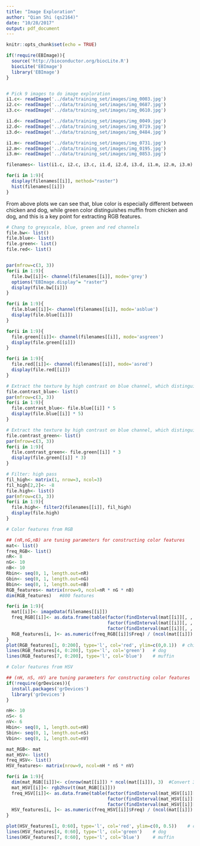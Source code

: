 ```yaml
---
title: "Image Exploration"
author: "Qian Shi (qs2164)"
date: "10/28/2017"
output: pdf_document
---
```


```r
knitr::opts_chunk$set(echo = TRUE)
```

```r
if(!require(EBImage)){
  source('http://bioconductor.org/biocLite.R')
  biocLite('EBImage')
  library('EBImage')
}


# Pick 9 images to do image exploration
i1.c<- readImage('../data/training_set/images/img_0003.jpg')
i2.c<- readImage('../data/training_set/images/img_0687.jpg')
i3.c<- readImage('../data/training_set/images/img_0610.jpg')

i1.d<- readImage('../data/training_set/images/img_0049.jpg')
i2.d<- readImage('../data/training_set/images/img_0719.jpg')
i3.d<- readImage('../data/training_set/images/img_0484.jpg')

i1.m<- readImage('../data/training_set/images/img_0731.jpg')
i2.m<- readImage('../data/training_set/images/img_0195.jpg')
i3.m<- readImage('../data/training_set/images/img_0853.jpg')

filenames<- list(i1.c, i2.c, i3.c, i1.d, i2.d, i3.d, i1.m, i2.m, i3.m)

for(i in 1:9){
  display(filenames[[i]], method="raster")
  hist(filenames[[i]])
}
```
From above plots we can see that, blue color is especially different between chicken and dog, while green color distinguishes muffin from chicken and dog, and this is a key point for extracting RGB features.


```r
# Chang to greyscale, blue, green and red channels
file.bw<- list()
file.blue<- list()
file.green<- list()
file.red<- list()


par(mfrow=c(3, 3))
for(i in 1:9){
  file.bw[[i]]<- channel(filenames[[i]], mode='grey')
  options("EBImage.display"= "raster") 
  display(file.bw[[i]])
}

for(i in 1:9){
  file.blue[[i]]<- channel(filenames[[i]], mode='asblue')
  display(file.blue[[i]])
}

for(i in 1:9){
  file.green[[i]]<- channel(filenames[[i]], mode='asgreen')
  display(file.green[[i]])
}

for(i in 1:9){
  file.red[[i]]<- channel(filenames[[i]], mode='asred')
  display(file.red[[i]])
}
```


```r
# Extract the texture by high contrast on blue channel, which distinguish difference on chicken from dog and muffin
file.contrast_blue<- list()
par(mfrow=c(3, 3))
for(i in 1:9){
  file.contrast_blue<- file.blue[[i]] * 5
  display(file.blue[[i]] * 5)
}

# Extract the texture by high contrast on blue channel, which distinguish difference on muffin from chicken and dog
file.contrast_green<- list()
par(mfrow=c(3, 3))
for(i in 1:9){
  file.contrast_green<- file.green[[i]] * 3
  display(file.green[[i]] * 3)
}
```

```r
# Filter: high pass
fil_high<- matrix(1, nrow=3, ncol=3)
fil_high[2,2]<- -8
file.high<- list()
par(mfrow=c(3, 3))
for(i in 1:9){
  file.high<- filter2(filenames[[i]], fil_high)
  display(file.high)
}
```


```r
# Color features from RGB

## (nR,nG,nB) are tuning parameters for constructing color features
mat<- list()
freq_RGB<- list()
nR<- 8
nG<- 10
nB<- 10
Rbin<- seq(0, 1, length.out=nR)
Gbin<- seq(0, 1, length.out=nG)
Bbin<- seq(0, 1, length.out=nB)
RGB_features<- matrix(nrow=9, ncol=nR * nG * nB)
dim(RGB_features)   #800 features

for(i in 1:9){
  mat[[i]]<- imageData(filenames[[i]])
  freq_RGB[[i]]<- as.data.frame(table(factor(findInterval(mat[[i]][, , 1], Rbin), levels=1:nR), 
                                      factor(findInterval(mat[[i]][, , 2], Gbin), levels=1:nG), 
                                      factor(findInterval(mat[[i]][, , 3], Bbin), levels=1:nB)))
  RGB_features[i, ]<- as.numeric(freq_RGB[[i]]$Freq) / (ncol(mat[[i]]) * nrow(mat[[i]]))
}
plot(RGB_features[1, 0:200], type='l', col='red', ylim=c(0,0.1))  # chicken
lines(RGB_features[4, 0:200], type='l', col='green')   # dog
lines(RGB_features[7, 0:200], type='l', col='blue')    # muffin

```


```r
# Color features from HSV

## (nH, nS, nV) are tuning parameters for constructing color features
if(!require(grDevices)){
  install.packages('grDevices')
  library('grDevices')
}

nH<- 10
nS<- 6
nV<- 6
Hbin<- seq(0, 1, length.out=nH)
Sbin<- seq(0, 1, length.out=nS)
Vbin<- seq(0, 1, length.out=nV)

mat_RGB<- mat
mat_HSV<- list()
freq_HSV<- list()
HSV_features<- matrix(nrow=9, ncol=nH * nS * nV)

for(i in 1:9){
  dim(mat_RGB[[i]])<- c(nrow(mat[[i]]) * ncol(mat[[i]]), 3)  #Convert 3D array of RGB into 2D matrix
  mat_HSV[[i]]<- rgb2hsv(t(mat_RGB[[i]]))
  freq_HSV[[i]]<- as.data.frame(table(factor(findInterval(mat_HSV[[i]][1, ], Hbin), levels=1:nH), 
                                      factor(findInterval(mat_HSV[[i]][2, ], Sbin), levels=1:nS), 
                                      factor(findInterval(mat_HSV[[i]][3, ], Vbin), levels=1:nV)))
  HSV_features[i, ]<- as.numeric(freq_HSV[[i]]$Freq) / (ncol(mat[[i]]) * nrow(mat[[i]]))
}

plot(HSV_features[1, 0:60], type='l', col='red', ylim=c(0, 0.5))    # chicken
lines(HSV_features[4, 0:60], type='l', col='green')    # dog
lines(HSV_features[7, 0:60], type='l', col='blue')     # muffin

```


